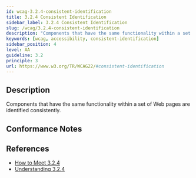 ```yaml
---
id: wcag-3.2.4-consistent-identification
title: 3.2.4 Consistent Identification
sidebar_label: 3.2.4 Consistent Identification
slug: /wcag/3.2.4-consistent-identification
description: "Components that have the same functionality within a set of Web pages are identified consistently."
keywords: [wcag, accessibility, consistent-identification]
sidebar_position: 4
level: AA
guideline: 3.2
principle: 3
url: https://www.w3.org/TR/WCAG22/#consistent-identification
---
```


## Description

Components that have the same functionality within a set of Web pages are identified consistently.

## Conformance Notes

<Project name="ads"></Project>

<Project name="scix">
  <Support />
</Project>

## References

- [How to Meet 3.2.4](https://www.w3.org/WAI/WCAG22/quickref/#consistent-identification)
- [Understanding 3.2.4](https://www.w3.org/WAI/WCAG22/Understanding/consistent-identification.html)

